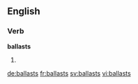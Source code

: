 ==English==

===Verb===
'''ballasts'''

# {{third-person singular of|[[ballast]]}}

[[de:ballasts]]
[[fr:ballasts]]
[[sv:ballasts]]
[[vi:ballasts]]